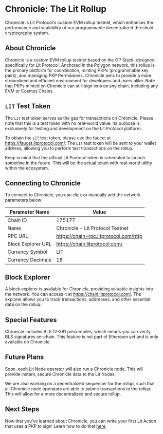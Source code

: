 
# Chronicle: The Lit Rollup

Chronicle is Lit Protocol's custom EVM rollup testnet, which enhances the performance and scalability of our programmable decentralized threshold cryptography system.

<AddRollupButton />

## About Chronicle

Chronicle is a custom EVM rollup testnet based on the OP Stack, designed specifically for Lit Protocol. Anchored in the Polygon network, this rollup is the primary platform for coordination, minting PKPs (programmable key pairs), and managing PKP Permissions. Chronicle aims to provide a more streamlined and efficient environment for developers and users alike. Note that PKPs minted on Chronicle can still sign txns on any chain, including any EVM or Cosmos Chains.

## `LIT` Test Token

The `LIT` test token serves as the gas for transactions on Chronicle. Please note that this is a test token with no real-world value. Its purpose is exclusively for testing and development on the Lit Protocol platform.

To obtain the `LIT` test token, please use the faucet at https://faucet.litprotocol.com/. The `LIT` test token will be sent to your wallet address, allowing you to perform test transactions on the rollup.

Keep in mind that the official Lit Protocol token is scheduled to launch sometime in the future. This will be the actual token with real-world utility within the ecosystem.

## Connecting to Chronicle

To connect to Chronicle, you can click <AddRollupButton /> or manually add the network parameters below

| Parameter Name     | Value                                  |
| ------------------ | -------------------------------------- |
| Chain ID           | 175177                                 |
| Name               | Chronicle - Lit Protocol Testnet       |
| RPC URL            | https://chain-rpc.litprotocol.com/http |
| Block Explorer URL | https://chain.litprotocol.com/         |
| Currency Symbol    | LIT                                    |
| Currency Decimals  | 18                                     |

## Block Explorer

A block explorer is available for Chronicle, providing valuable insights into the network. You can access it at https://chain.litprotocol.com/. The explorer allows you to track transactions, addresses, and other essential data on the rollup.

## Special Features

Chronicle includes BLS 12-381 precompiles, which means you can verify BLS signatures on-chain. This feature is not part of Ethereum yet and is only available on Chronicle.

## Future Plans

Soon, each Lit Node operator will also run a Chronicle node. This will provide instant, secure Chronicle data to the Lit Nodes.

We are also working on a decentralized sequencer for the rollup, such that all Chronicle node operators are able to submit transactions to the rollup. This will allow for a more decentralized and secure rollup.

## Next Steps

Now that you've learned about Chronicle, you can write your first Lit Action that uses a PKP to sign! Learn how to do that [here](/LitActions/intro).
